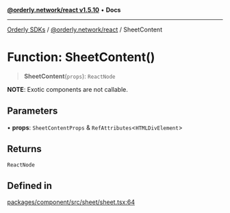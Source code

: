 [**@orderly.network/react v1.5.10**](/sdks/tech-doc/@orderly.network/react/README) • **Docs**

***

[Orderly SDKs](/sdks/tech-doc/packages) / [@orderly.network/react](/sdks/tech-doc/@orderly.network/react/README) / SheetContent

# Function: SheetContent()

> **SheetContent**(`props`): `ReactNode`

**NOTE**: Exotic components are not callable.

## Parameters

• **props**: `SheetContentProps` & `RefAttributes`\<`HTMLDivElement`\>

## Returns

`ReactNode`

## Defined in

[packages/component/src/sheet/sheet.tsx:64](https://github.com/OrderlyNetwork/js-sdk/blob/554ae704783e3b83c40bb234a899e8f02987d9b6/packages/component/src/sheet/sheet.tsx#L64)
